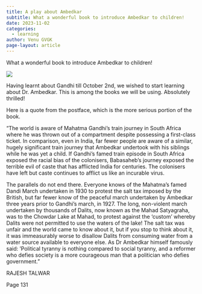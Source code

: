 ```yaml
---
title: A play about Ambedkar
subtitle: What a wonderful book to introduce Ambedkar to children!
date: 2023-11-02
categories:
  - learning
author: Venu GVGK
page-layout: article
---
```


What a wonderful book to introduce Ambedkar to children!

![](XS54JZk.jpg)

Having learnt about Gandhi till October 2nd, we wished to start learning about Dr. Ambedkar. This is among the books we will be using. Absolutely thrilled!

Here is a quote from the postface, which is the more serious portion of the book.

"The world is aware of Mahatma Gandhi's train journey in South Africa where he was thrown out of a compartment despite possessing a first\-class ticket. In comparison, even in India, far fewer people are aware of a similar, hugely significant train journey that Ambedkar undertook with his siblings while he was yet a child. If Gandhi's famed train episode in South Africa exposed the racial bias of the colonisers, Babasaheb's journey exposed the terrible evil of caste that has afflicted India for centuries. The colonisers have left but caste continues to afflict us like an incurable virus.

The parallels do not end there. Everyone knows of the Mahatma's famed Dandi March undertaken in 1930 to protest the salt tax imposed by the British, but far fewer know of the peaceful march undertaken by Ambedkar three years prior to Gandhi's march, in 1927\. The long, non\-violent march undertaken by thousands of Dalits, now known as the Mahad Satyagraha, was to the Chowdar Lake at Mahad, to protest against the 'custom' whereby Dalits were not permitted to use the waters of the lake! The salt tax was unfair and the world came to know about it, but if you stop to think about it, it was immeasurably worse to disallow Dalits from consuming water from a water source available to everyone else. As Dr Ambedkar himself famously said: 'Political tyranny is nothing compared to social tyranny, and a reformer who defies society is a more courageous man that a politician who defies government."

RAJESH TALWAR

Page 131


